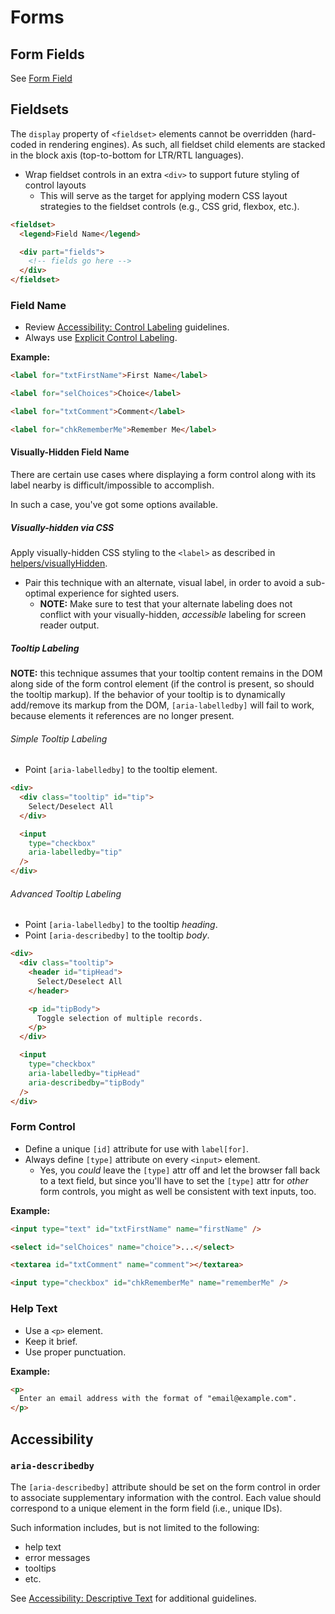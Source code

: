 
<Meta title="Guides / Forms / Overview" />

# Forms


## Form Fields

See [Form Field](?path=/docs/components-form-field--index)

## Fieldsets
The `display` property of `<fieldset>` elements cannot be overridden (hard-coded in rendering engines).
As such, all fieldset child elements are stacked in the block axis (top-to-bottom for LTR/RTL languages).

* Wrap fieldset controls in an extra `<div>` to support future styling of control layouts
    - This will serve as the target for applying modern CSS layout strategies to the fieldset controls (e.g., CSS grid, flexbox, etc.).

```html
<fieldset>
  <legend>Field Name</legend>

  <div part="fields">
    <!-- fields go here -->
  </div>
</fieldset>
```


### Field Name

* Review [Accessibility: Control Labeling](?path=/docs/guides-accessibility--page#control-labeling) guidelines.
* Always use [Explicit Control Labeling](?path=/docs/guides-accessibility--page#explicit-control-labeling).

__Example:__
```html
<label for="txtFirstName">First Name</label>

<label for="selChoices">Choice</label>

<label for="txtComment">Comment</label>

<label for="chkRememberMe">Remember Me</label>
```

#### Visually-Hidden Field Name
There are certain use cases where displaying a form control along with its label nearby
is difficult/impossible to accomplish.

In such a case, you've got some options available.

##### Visually-hidden via CSS

Apply visually-hidden CSS styling to the `<label>` as described in
[helpers/visuallyHidden](?path=/docs/sass-helpers-visuallyhidden--page).

* Pair this technique with an alternate, visual label, in order
  to avoid a sub-optimal experience for sighted users.
    * __NOTE:__ Make sure to test that your alternate labeling does not conflict
      with your visually-hidden, _accessible_ labeling for screen reader output.


##### Tooltip Labeling

__NOTE:__ this technique assumes that your tooltip content remains in the DOM
along side of the form control element (if the control is present, so should
the tooltip markup).  If the behavior of your tooltip is to dynamically
add/remove its markup from the DOM, `[aria-labelledby]` will fail to work,
because elements it references are no longer present.


###### Simple Tooltip Labeling

* Point `[aria-labelledby]` to the tooltip element.

```html
<div>
  <div class="tooltip" id="tip">
    Select/Deselect All
  </div>

  <input
    type="checkbox"
    aria-labelledby="tip"
  />
</div>
```


###### Advanced Tooltip Labeling

* Point `[aria-labelledby]` to the tooltip _heading_.
* Point `[aria-describedby]` to the tooltip _body_.

```html
<div>
  <div class="tooltip">
    <header id="tipHead">
      Select/Deselect All
    </header>

    <p id="tipBody">
      Toggle selection of multiple records.
    </p>
  </div>

  <input
    type="checkbox"
    aria-labelledby="tipHead"
    aria-describedby="tipBody"
  />
</div>
```



### Form Control

* Define a unique `[id]` attribute for use with `label[for]`.
* Always define `[type]` attribute on every `<input>` element.
  * Yes, you _could_ leave the `[type]` attr off and let the browser fall back
    to a text field, but since you'll have to set the `[type]` attr for _other_
    form controls, you might as well be consistent with text inputs, too.

__Example:__
```html
<input type="text" id="txtFirstName" name="firstName" />

<select id="selChoices" name="choice">...</select>

<textarea id="txtComment" name="comment"></textarea>

<input type="checkbox" id="chkRememberMe" name="rememberMe" />
```

### Help Text

* Use a `<p>` element.
* Keep it brief.
* Use proper punctuation.

__Example:__
```html
<p>
  Enter an email address with the format of "email@example.com".
</p>
```

## Accessibility

### `aria-describedby`

The `[aria-describedby]` attribute should be set on the form control in order
to associate supplementary information with the control.  Each value should
correspond to a unique element in the form field (i.e., unique IDs).

Such information includes, but is not limited to the following:

* help text
* error messages
* tooltips
* etc.

See [Accessibility: Descriptive Text](?path=/docs/guides-accessibility--page#descriptive-text) for additional guidelines.
